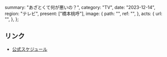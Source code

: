   summary: "あざとくて何が悪いの？",
  category: "TV",
  date: "2023-12-14",
  region: "テレビ",
  present: ["橋本桃呼"],
  image: {
    path: "",
    ref: "",
  },
  acts: {
    url: "",
  },
};

## リンク

- [公式スケジュール](https://takanenonadeshiko.jp/?p=1590)
